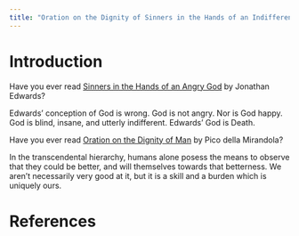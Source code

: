 ```yaml
---
title: "Oration on the Dignity of Sinners in the Hands of an Indifferent God"
---
```


# Introduction

Have you ever read [Sinners in the Hands of an Angry God](http://www.gutenberg.org/files/34632/34632-h/34632-h.htm#V) by Jonathan Edwards?

Edwards' conception of God is wrong. God is not angry. Nor is God happy. God is blind, insane, and utterly indifferent. Edwards' God is Death.

Have you ever read [Oration on the Dignity of Man](http://bactra.org/Mirandola/) by Pico della Mirandola?

In the transcendental hierarchy, humans alone posess the means to observe that they could be better, and will themselves towards that betterness. We aren't necessarily very good at it, but it is a skill and a burden which is uniquely ours.

# References
